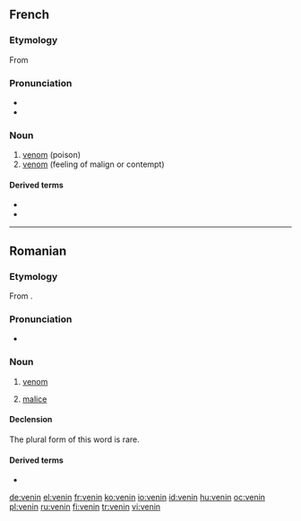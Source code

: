 ==French==

===Etymology===
From {{etyl|la|fr}} {{term|venenum|lang=la}}

===Pronunciation===
* {{IPA|/və.nɛ̃/|lang=fr}}
* {{audio|Fr-venin.ogg|Audio}}

===Noun===
{{fr-noun|m}}

# [[venom]] (poison)
# [[venom]] (feeling of malign or contempt)

====Derived terms====
* {{l|fr|vénéneux}}
* {{l|fr|venimeux}}

----

==Romanian==

===Etymology===
From {{etyl|la|ro}} {{term|venenum|lang=la}}.

===Pronunciation===
* {{IPA|[veˈnin]|lang=ro}}

===Noun===
{{ro-noun|n|veninuri}}

# [[venom]]
# {{figuratively}} [[malice]]

====Declension====
The plural form of this word is rare.
{{ro-noun-inv|gend=n|def=veninul|gd=veninului}}

====Derived terms====
* {{l|ro|veninos}}

[[de:venin]]
[[el:venin]]
[[fr:venin]]
[[ko:venin]]
[[io:venin]]
[[id:venin]]
[[hu:venin]]
[[oc:venin]]
[[pl:venin]]
[[ru:venin]]
[[fi:venin]]
[[tr:venin]]
[[vi:venin]]